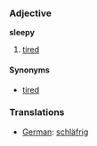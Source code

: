===Adjective===
'''sleepy'''

# [[tired]]

====Synonyms====
*[[tired]]

===Translations===
*[[German]]: [[schläfrig]]
